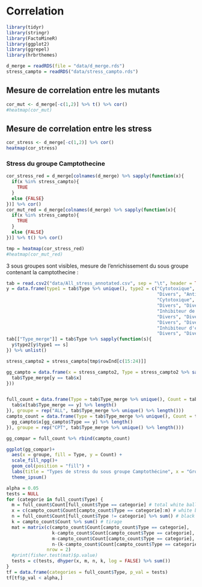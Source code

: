 # Correlation {#ccor}

```r
library(tidyr)
library(stringr)
library(FactoMineR)
library(ggplot2)
library(ggrepel)
library(hrbrthemes)
```

```r
d_merge = readRDS(file = "data/d_merge.rds")
stress_campto = readRDS("data/stress_campto.rds")
```

## Mesure de correlation entre les mutants

```r
cor_mut <- d_merge[-c(1,2)] %>% t() %>% cor()
#heatmap(cor_mut)
```

## Mesure de correlation entre les stress

```r
cor_stress <- d_merge[-c(1,2)] %>% cor()
heatmap(cor_stress)
```

### Stress du groupe Camptothecine

```r
cor_stress_red = d_merge[colnames(d_merge) %>% sapply(function(x){
  if(x %in% stress_campto){
    TRUE
  }
  else {FALSE}
})] %>% cor()
cor_mut_red = d_merge[colnames(d_merge) %>% sapply(function(x){
  if(x %in% stress_campto){
    TRUE
  }
  else {FALSE}
})] %>% t() %>% cor()

tmp = heatmap(cor_stress_red)
#heatmap(cor_mut_red)
```

3 sous groupes sont visibles, mesure de l'enrichissement du sous groupe contenant la camptothecine :

```r
tab = read.csv2("data/All_stress_annotated.csv", sep = "\t", header = TRUE)
y = data.frame(type1 = tab$Type %>% unique(), type2 = c("Cytotoxique", "Divers", "Divers", "Divers", 
                                                        "Divers", "Antifongique",
                                                        "Cytotoxique", "Divers", "Antibactériens / Antiviral", "Divers", "Inhibiteur de kinase",
                                                        "Divers", "Divers", "Inihbiteur de la synthèse protéique", 
                                                        "Inhibiteur de la synthèse d'acide nucléique",
                                                        "Divers", "Divers", "Cytotoxique", "Divers", "Cytotoxique", "Divers",
                                                        "Divers", "Divers", "Antibactériens / Antiviral", "Inhibiteur de phosphatase", 
                                                        "Inhibiteur d'enzyme", "Divers","Divers" , "Divers", "Divers", "Divers",
                                                        "Divers", "Divers", "Divers", "Divers", "Divers", "Divers"))
tab[["Type_merge"]] = tab$Type %>% sapply(function(s){
  y$type2[y$type1 == s]
}) %>% unlist()

stress_campto2 = stress_campto[tmp$rowInd[c(15:24)]]

gg_campto = data.frame(x = stress_campto2, Type = stress_campto2 %>% sapply(function(y){
  tab$Type_merge[y == tab$x]
}))


full_count = data.frame(Type = tab$Type_merge %>% unique(), Count = tab$Type_merge %>% unique() %>% sapply(function(y){
  tab$x[tab$Type_merge == y] %>% length()
}), groupe = rep("ALL", tab$Type_merge %>% unique() %>% length()))
campto_count = data.frame(Type = tab$Type_merge %>% unique(), Count = tab$Type_merge %>% unique()  %>% sapply(function(y){
  gg_campto$x[gg_campto$Type == y] %>% length()
}), groupe = rep("CPT", tab$Type_merge %>% unique() %>% length()))

gg_compar = full_count %>% rbind(campto_count)

ggplot(gg_compar)+
  aes(x = groupe, fill = Type, y = Count) +
  scale_fill_npg()+
  geom_col(position = "fill") +
  labs(title = "Types de stress du sous groupe Camptothécine", x = "Groupe", subtitle = "Comparaison avec les proportions initiales")+
  theme_ipsum()
```

```r
alpha = 0.05
tests = NULL
for (categorie in full_count$Type) {
  m = full_count$Count[full_count$Type == categorie] # total white balls
  x = c(campto_count$Count[campto_count$Type == categorie]:m) # white balls tirées (hits)
  n = full_count$Count[full_count$Type != categorie] %>% sum() # black balls total
  k = campto_count$Count %>% sum() # tirage
  mat = matrix(c(campto_count$Count[campto_count$Type == categorie], 
                 k-campto_count$Count[campto_count$Type == categorie], 
                 m-campto_count$Count[campto_count$Type == categorie], 
                 n-(k-campto_count$Count[campto_count$Type == categorie])), 
               nrow = 2)
  #print(fisher.test(mat)$p.value)
  tests = c(tests, dhyper(x, m, n, k, log = FALSE) %>% sum())
}
tf = data.frame(categories = full_count$Type, p_val = tests)
tf[tf$p_val < alpha,]
```


